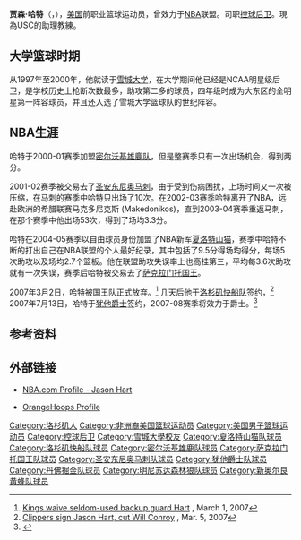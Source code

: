 {{noteTA|G1=NBA}}
{{infobox NBA Player
| nickname = J Hart
|image=Jason Hart basketball.jpg|100px
| name = 贾森·哈特<br />Jason Hart
| position = [[控球后卫|控球后卫]]
| height_ft = 6 | height_in = 3
| weight = 185磅
| league = 
| team = 
| nationality = {{USA}}
| birth_date = {{birth date and age|1978|4|29}}
| birth_place = {{flag|California}}[[洛杉矶|洛杉矶]] 
| highschool = 英格尔伍德高中
| college = [[雪城大学|雪城大学]]（1996年–2000年）
| draft = 
| draft_round = 2
| draft_pick = 49
| draft_year = 2000
| draft_team = [[密尔沃基雄鹿|密尔沃基雄鹿]]
| career_start = 2000年
| career_end = 2010年
| former_teams = 
| years1={{nbay|2000|full=yes}}|team1=[[密尔沃基雄鹿|密尔沃基雄鹿]]
| years2=2001|team2={{le|俄克拉荷马城蓝色|Oklahoma City Blue|阿什维尔海拔}}
| years3={{nbay|2001|full=yes}}|team3=[[圣安东尼奥马刺|圣安东尼奥马刺]] 
| years4=2002–2003|team4={{le|马克多尼克斯篮球俱乐部|Makedonikos BC|马克多尼克斯}}
| years5 ={{nbay|2003|full=yes}}|team5=圣安东尼奥马刺 
| years6={{nbay|2004|full=yes}}|team6=[[夏洛特山猫|夏洛特山猫]] 
| years7={{nbay|2005|start}}–{{nbay|2006|end}}|team7=[[萨克拉门托国王|萨克拉门托国王]] 
| years8={{nbay|2006|end}}|team8=[[洛杉矶快船|洛杉矶快船]] 
| years9={{nbay|2007|full=yes}}|team9=[[犹他爵士|犹他爵士]] 
| years10={{nbay|2008|full=yes}}|team10=洛杉矶快船
| years11={{nbay|2008|end}}|team11=[[丹佛掘金|丹佛掘金]] 
| years12={{nbay|2009|start}}|team12=[[明尼苏达森林狼|明尼苏达森林狼]] 
| years13={{nbay|2009|end}}|team13=[[新奥尔良黄蜂|新奥尔良黄蜂]] 
| awards = 
*{{le|大东联盟 (1979年–2013年)|Big East Conference (1979–2013)|大东联盟}}年度最佳阵容第一阵容（2000年）
*大东联盟年度最佳阵容第三阵容（1999年）
*大东联盟年度最佳新秀阵容（1997年）
| stats_league = NBA
| stat1label = [[得分_(篮球)|得分]]
| stat1value = 1,623（场均4.8分）
| stat2label = [[篮板球|篮板]]
| stat2value = 567（场均1.7个）
| stat3label = [[助攻|助攻]]
| stat3value = 774（场均2.3次）
| bbr = hartja01
}}
'''贾森·哈特'''（{{lang-en|Jason Hart}}，{{bd|1978年|4月29日|||catIdx=H}}），[[美国|美国]]前职业篮球运动员，曾效力于[[NBA|NBA]]联盟。司职[[控球后卫|控球后卫]]。現為USC的助理教練。

== 大学篮球时期 ==
从1997年至2000年，他就读于[[雪城大学|雪城大学]]，在大学期间他已经是NCAA明星级后卫，是学校历史上抢断次数最多，助攻第二多的球员，四年级时成为大东区的全明星第一阵容球员，并且还入选了雪城大学篮球队的世纪阵容。

== NBA生涯  ==
哈特于2000-01赛季加盟[[密尔沃基雄鹿队|密尔沃基雄鹿队]]，但是整赛季只有一次出场机会，得到两分。

2001-02赛季被交易去了[[圣安东尼奥马刺|圣安东尼奥马刺]]，由于受到伤病困扰，上场时间又一次被压缩，在马刺的赛季中哈特只出场了10次。在2002-03赛季哈特离开了NBA，远赴欧洲的希腊联赛马克多尼克斯 (Makedonikos)，直到2003-04赛季重返马刺，在那个赛季中他出场53次，得到了场均3.3分。

哈特在2004-05赛季以自由球员身份加盟了NBA新军[[夏洛特山猫|夏洛特山猫]]，赛季中哈特不断的打出自己在NBA联盟的个人最好纪录，其中包括了9.5分得场均得分，每场5次助攻以及场均2.7个篮板。他在联盟助攻失误率上也高挂第三，平均每3.6次助攻就有一次失误，赛季后哈特被交易去了[[萨克拉门托国王|萨克拉门托国王]]。

2007年3月2日，哈特被国王队正式放弃。<ref>[http://sports.espn.go.com/nba/news/story?id=2785122 Kings waive seldom-used backup guard Hart] {{Wayback|url=http://sports.espn.go.com/nba/news/story?id=2785122 |date=20121018134743 }}, March 1, 2007</ref> 几天后他于[[洛杉矶快船队|洛杉矶快船队]]签约，<ref>[http://www.insidehoops.com/hart-conroy-clippers-030507.shtml Clippers sign Jason Hart, cut Will Conroy] {{Wayback|url=http://www.insidehoops.com/hart-conroy-clippers-030507.shtml |date=20190102094822 }}, Mar. 5, 2007</ref> 2007年7月13日，哈特于[[犹他爵士|犹他爵士]]签约，2007-08赛季将效力于爵士。<ref>{{Cite web |url=http://sports.espn.go.com/espn/wire?section=nba&id=2936326 |title=Jazz sign Hart |access-date=2007-09-26 |archive-date=2012-10-18 |archive-url=https://web.archive.org/web/20121018134748/http://sports.espn.go.com/espn/wire?section=nba&id=2936326 |dead-url=no }}</ref>

== 参考资料 ==
{{reflist}}

== 外部链接 ==
*{{en}}[http://www.nba.com/playerfile/jason_hart/ NBA.com Profile - Jason Hart]{{Wayback|url=http://www.nba.com/playerfile/jason_hart/ |date=20130618081240 }}
*{{en}}[http://www.orangehoops.org/JHart.htm OrangeHoops Profile]{{Wayback|url=http://www.orangehoops.org/JHart.htm |date=20070105234540 }}

{{Authority control}}
{{DEFAULTSORT:Hart, Jason}}
[[Category:洛杉矶人|Category:洛杉矶人]]
[[Category:非洲裔美国篮球运动员|Category:非洲裔美国篮球运动员]]
[[Category:美国男子篮球运动员|Category:美国男子篮球运动员]]
[[Category:控球后卫|Category:控球后卫]]
[[Category:雪城大學校友|Category:雪城大學校友]]
[[Category:夏洛特山猫队球员|Category:夏洛特山猫队球员]]
[[Category:洛杉矶快船队球员|Category:洛杉矶快船队球员]]
[[Category:密尔沃基雄鹿队球员|Category:密尔沃基雄鹿队球员]]
[[Category:萨克拉门托国王队球员|Category:萨克拉门托国王队球员]]
[[Category:圣安东尼奥马刺队球员|Category:圣安东尼奥马刺队球员]]
[[Category:犹他爵士队球员|Category:犹他爵士队球员]]
[[Category:丹佛掘金队球员|Category:丹佛掘金队球员]]
[[Category:明尼苏达森林狼队球员|Category:明尼苏达森林狼队球员]]
[[Category:新奥尔良黄蜂队球员|Category:新奥尔良黄蜂队球员]]